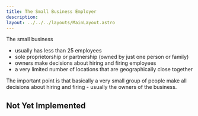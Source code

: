 ```yaml
---
title: The Small Business Employer
description: 
layout: ../../../layouts/MainLayout.astro
---
```


The small business
* usually has less than 25 employees
* sole proprietorship or partnership (owned by just one person or family)
* owners make decisions about hiring and firing employees
* a very limited number of locations that are geographically close together

The important point is that basically a very small group of people make all decisions about hiring and firing - usually the owners of the business. 


## Not Yet Implemented